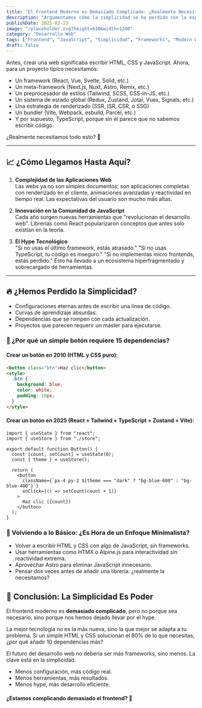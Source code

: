 ```yaml
---
title: "El Frontend Moderno es Demasiado Complicado: ¿Realmente Necesitamos Tantos Frameworks?"
description: "Argumentamos cómo la simplicidad se ha perdido con la explosión de herramientas como React, Vue, Svelte, Astro, etc."
publishDate: 2025-02-23
image: "/placeholder.svg?height=630&width=1200"
category: "Desarrollo Web"
tags: ["Frontend", "JavaScript", "Simplicidad", "Frameworks", "Modern Web"]
draft: false
---
```


Antes, crear una web significaba escribir HTML, CSS y JavaScript. Ahora, para un proyecto típico necesitamos:

- Un framework (React, Vue, Svelte, Solid, etc.)
- Un meta-framework (Next.js, Nuxt, Astro, Remix, etc.)
- Un preprocesador de estilos (Tailwind, SCSS, CSS-in-JS, etc.)
- Un sistema de estado global (Redux, Zustand, Jotai, Vuex, Signals, etc.)
- Una estrategia de renderizado (SSR, ISR, CSR, o SSG)
- Un bundler (Vite, Webpack, esbuild, Parcel, etc.)
- Y por supuesto, TypeScript, porque sin él parece que no sabemos escribir código.

¿Realmente necesitamos todo esto? 🤔

---

## 📈 ¿Cómo Llegamos Hasta Aquí?

1. **Complejidad de las Aplicaciones Web**  
   Las webs ya no son simples documentos; son aplicaciones completas con renderizado en el cliente, animaciones avanzadas y reactividad en tiempo real. Las expectativas del usuario son mucho más altas.

2. **Innovación en la Comunidad de JavaScript**  
   Cada año surgen nuevas herramientas que "revolucionan el desarrollo web". Librerías como React popularizaron conceptos que antes solo existían en la teoría.

3. **El Hype Tecnológico**  
   "Si no usas el último framework, estás atrasado." "Si no usas TypeScript, tu código es inseguro." "Si no implementas micro frontends, estás perdido." Esto ha llevado a un ecosistema hiperfragmentado y sobrecargado de herramientas.

---

## 🔥 ¿Hemos Perdido la Simplicidad?

- Configuraciones eternas antes de escribir una línea de código.
- Curvas de aprendizaje absurdas.
- Dependencias que se rompen con cada actualización.
- Proyectos que parecen requerir un máster para ejecutarse.

### 🛑 ¿Por qué un simple botón requiere 15 dependencias?

#### Crear un botón en 2010 (HTML y CSS puro):

```html
<button class="btn">Haz clic</button>
<style>
  .btn {
    background: blue;
    color: white;
    padding: 10px;
  }
</style>
```

#### Crear un botón en 2025 (React + Tailwind + TypeScript + Zustand + Vite):

```tsx
import { useState } from "react";
import { useStore } from "./store";

export default function Button() {
  const [count, setCount] = useState(0);
  const { theme } = useStore();

  return (
    <button
      className={`px-4 py-2 ${theme === "dark" ? "bg-blue-600" : "bg-blue-400"}`}
      onClick={() => setCount(count + 1)}
    >
      Haz clic ({count})
    </button>
  );
}
```
### 🌱 Volviendo a lo Básico: ¿Es Hora de un Enfoque Minimalista?

- Volver a escribir HTML y CSS con algo de JavaScript, sin frameworks.
- Usar herramientas como HTMX o Alpine.js para interactividad sin reactividad extrema.
- Aprovechar Astro para eliminar JavaScript innecesario.
- Pensar dos veces antes de añadir una librería: ¿realmente la necesitamos?

## 🎯 Conclusión: La Simplicidad Es Poder

El frontend moderno es **demasiado complicado**, pero no porque sea necesario, sino porque nos hemos dejado llevar por el hype.

La mejor tecnología no es la más nueva, sino la que mejor se adapta a tu problema. Si un simple HTML y CSS solucionan el 80% de lo que necesitas, ¿por qué añadir 10 dependencias más?

El futuro del desarrollo web no debería ser más frameworks, sino menos. La clave está en la simplicidad.

- Menos configuración, más código real.
- Menos herramientas, más resultados.
- Menos hype, más desarrollo eficiente.

#### ¿Estamos complicando demasiado el frontend? 🤔